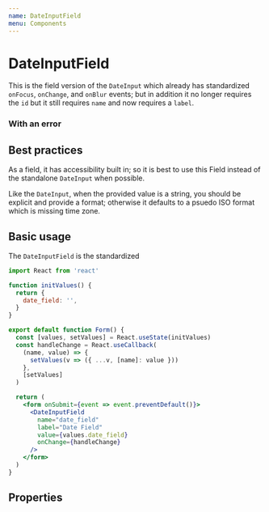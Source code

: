 ```yaml
---
name: DateInputField
menu: Components
---
```



# DateInputField

This is the field version of the `DateInput` which already has standardized `onFocus`, `onChange`, and `onBlur` events; but in addition it no longer requires the `id` but it still requires `name` and now requires a `label`.

<DateInputField name="date-input-field" label="Example Date Field" />

### With an error

<DateInputField name="date-input-field" label="Date with error" error="Here is an example error message" />

## Best practices

As a field, it has accessibility built in; so it is best to use this Field instead of the standalone `DateInput` when possible.

Like the `DateInput`, when the provided value is a string, you should be explicit and provide a format; otherwise it defaults to a psuedo ISO format which is missing time zone.

## Basic usage

The `DateInputField` is the standardized

```jsx
import React from 'react'

function initValues() {
  return {
    date_field: '',
  }
}

export default function Form() {
  const [values, setValues] = React.useState(initValues)
  const handleChange = React.useCallback(
    (name, value) => {
      setValues(v => ({ ...v, [name]: value }))
    },
    [setValues]
  )

  return (
    <form onSubmit={event => event.preventDefault()}>
      <DateInputField
        name="date_field"
        label="Date Field"
        value={values.date_field}
        onChange={handleChange}
      />
    </form>
  )
}
```

## Properties

<PropsTable of={DateInputField} />
